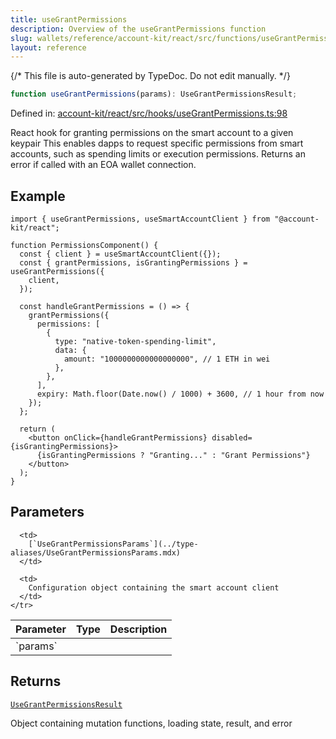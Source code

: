 ```yaml
---
title: useGrantPermissions
description: Overview of the useGrantPermissions function
slug: wallets/reference/account-kit/react/src/functions/useGrantPermissions
layout: reference
---
```


{/* This file is auto-generated by TypeDoc. Do not edit manually. */}

```ts
function useGrantPermissions(params): UseGrantPermissionsResult;
```

Defined in: [account-kit/react/src/hooks/useGrantPermissions.ts:98](https://github.com/alchemyplatform/aa-sdk/blob/9f926c402d1661309abbf8eae8431e52e8c5e53f/account-kit/react/src/hooks/useGrantPermissions.ts#L98)

React hook for granting permissions on the smart account to a given keypair
This enables dapps to request specific permissions from smart accounts, such as spending limits or execution permissions.
Returns an error if called with an EOA wallet connection.

## Example

```tsx twoslash
import { useGrantPermissions, useSmartAccountClient } from "@account-kit/react";

function PermissionsComponent() {
  const { client } = useSmartAccountClient({});
  const { grantPermissions, isGrantingPermissions } = useGrantPermissions({
    client,
  });

  const handleGrantPermissions = () => {
    grantPermissions({
      permissions: [
        {
          type: "native-token-spending-limit",
          data: {
            amount: "1000000000000000000", // 1 ETH in wei
          },
        },
      ],
      expiry: Math.floor(Date.now() / 1000) + 3600, // 1 hour from now
    });
  };

  return (
    <button onClick={handleGrantPermissions} disabled={isGrantingPermissions}>
      {isGrantingPermissions ? "Granting..." : "Grant Permissions"}
    </button>
  );
}
```

## Parameters

<table>
  <thead>
    <tr>
      <th align="left">Parameter</th>
      <th align="left">Type</th>
      <th align="left">Description</th>
    </tr>
  </thead>

  <tbody>
    <tr>
      <td>
        `params`
      </td>

      <td>
        [`UseGrantPermissionsParams`](../type-aliases/UseGrantPermissionsParams.mdx)
      </td>

      <td>
        Configuration object containing the smart account client
      </td>
    </tr>

  </tbody>
</table>

## Returns

[`UseGrantPermissionsResult`](../type-aliases/UseGrantPermissionsResult.mdx)

Object containing mutation functions, loading state, result, and error
